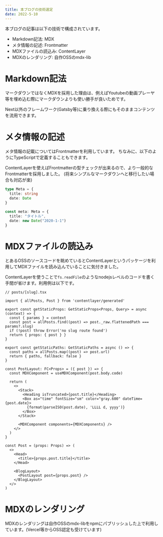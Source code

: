 ```yaml
---
title: 本ブログの技術選定
date: 2022-5-10
---
```


本ブログの記事は以下の技術で構成されています。

- Markdown記法: MDX
- メタ情報の記述: Frontmatter
- MDXファイルの読込み: ContentLayer
- MDXのレンダリング: 自作OSSのmdx-lib

# Markdown記法
マークダウンではなくMDXを採用した理由は、例えばYoutubeの動画プレーヤ等を埋め込む際にマークダウンよりも使い勝手が良いためです。

Next以外のフレームワーク(Gatsby等)に乗り換える際にもそのままコンテンツを流用できます。

# メタ情報の記述
メタ情報の記載についてはFrontmatterを利用しています。
ちなみに、以下のようにTypeScriptで定義することもできます。

ContentLayerを使えばFrontmatterの型チェックが出来るので、より一般的なFrontmatterを採用しました。
(将来シンプルなマークダウンへと移行したい場合も対応が楽)

```ts
type Meta = {
  title: string
  date: Date
}

const meta: Meta = {
  title: "タイトル",
  date: new Date("2020-1-1")
}
```

# MDXファイルの読込み
とあるOSSのソースコードを眺めているとContentLayerというパッケージを利用してMDXファイルを読み込んでいることに気付きました。

ContentLayerを使うことで`fs.readFile`のようなnodejsレベルのコードを書く手間が省けます。利用例は以下です。

```tsx
// posts/[slug].tsx

import { allPosts, Post } from 'contentlayer/generated'

export const getStaticProps: GetStaticProps<Props, Query> = async (context) => {
  const { params } = context
  const post = allPosts.find((post) => post._raw.flattenedPath === params?.slug)
  if (!post) throw Error('no slug route found')
  return { props: { post } }
}

export const getStaticPaths: GetStaticPaths = async () => {
  const paths = allPosts.map((post) => post.url)
  return { paths, fallback: false }
}

const PostLayout: FC<Props> = ({ post }) => {
  const MDXComponent = useMDXComponent(post.body.code)

  return (
    <>
      <Stack>
        <Heading isTruncated>{post.title}</Heading>
        <Box as="time" fontSize="sm" color="gray.600" dateTime={post.date}>
          {format(parseISO(post.date), 'LLLL d, yyyy')}
        </Box>
      </Stack>

      <MDXComponent components={MDXComponents} />
    </>
  )
}

const Post = (props: Props) => (
  <>
    <Head>
      <title>{props.post.title}</title>
    </Head>

    <BlogLayout>
      <PostLayout post={props.post} />
    </BlogLayout>
  </>
)

```

# MDXのレンダリング
MDXのレンダリングは自作OSSのmdx-libをnpmにパブリッシュした上で利用しています。(Vercel等からOSS認定も受けています)

